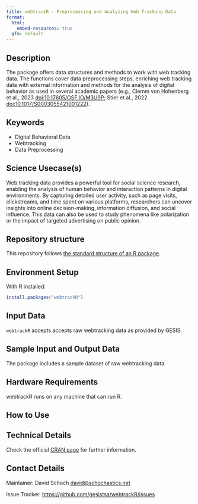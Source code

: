 ```yaml
---
title: webtrackR - Preprocessing and Analyzing Web Tracking Data
format:
  html:
    embed-resources: true
  gfm: default
---
```


## Description

<!-- - Provide a brief and clear description of the method, its purpose, and what it aims to achieve. Add a link to a related paper from social science domain and show how your method can be applied to solve that research question.   -->

The package offers data structures and methods to work with web tracking data. The functions cover data preprocessing steps, enriching web tracking data with external information and methods for the analysis of digital behavior as used in several academic papers (e.g., Clemm von Hohenberg et al., 2023 [doi:10.17605/OSF.IO/M3U9P](https://doi.org/10.17605/OSF.IO/M3U9P); Stier et al., 2022 [doi:10.1017/S0003055421001222](https://doi.org/10.1017/S0003055421001222)).

## Keywords

<!-- EDITME -->

* Digital Behavioral Data 
* Webtracking
* Data Preprocessing

## Science Usecase(s)

Web tracking data provides a powerful tool for social science research, enabling the analysis of human behavior and interaction patterns in digital environments. By capturing detailed user activity, such as page visits, clickstreams, and time spent on various platforms, researchers can uncover insights into online decision-making, information diffusion, and social influence. This data can also be used to study phenomena like polarization or the impact of targeted advertising on public opinion. 

## Repository structure

This repository follows [the standard structure of an R package](https://cran.r-project.org/doc/FAQ/R-exts.html#Package-structure).

## Environment Setup

With R installed:

```r
install.packages("webtrackR")
```

<!-- ## Hardware Requirements (Optional) -->
<!-- - The hardware requirements may be needed in specific cases when a method is known to require more memory/compute power.  -->
<!-- - The method need to be executed on a specific architecture (GPUs, Hadoop cluster etc.) -->


## Input Data 

<!-- - The input data has to be a Digital Behavioral Data (DBD) Dataset -->
<!-- - You can provide link to a public DBD dataset. GESIS DBD datasets (https://www.gesis.org/en/institute/digital-behavioral-data) -->

<!-- This is an example -->

`webtrackR` accepts accepts raw webtracking data as provided by GESIS.

## Sample Input and Output Data

The package includes a sample dataset of raw webtracking data. 

## Hardware Requirements

webtrackR runs on any machine that can run R.

## How to Use

<!-- - Providing HowTos on the method for different types of usages -->
<!-- - Describe how the method should be used, including installation, configuration, and any specific instructions for users. -->

## Technical Details

Check the official [CRAN page](https://doi.org/10.32614/CRAN.package.webtrackR) for further information.

## Contact Details

Maintainer: David Schoch <david@schochastics.net>

Issue Tracker: [https://github.com/gesistsa/webtrackR/issues](https://github.com/gesistsa/webtrackR/issues)

<!-- ## Publication -->
<!-- - Include information on publications or articles related to the method, if applicable. -->

<!-- ## Acknowledgements -->
<!-- - Acknowledgements if any -->

<!-- ## Disclaimer -->
<!-- - Add any disclaimers, legal notices, or usage restrictions for the method, if necessary. -->
